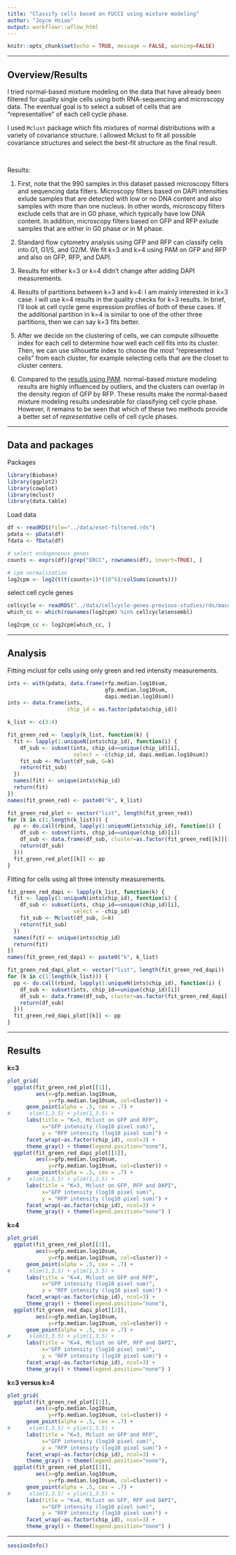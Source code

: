 ```yaml
---
title: "Classify cells based on FUCCI using mixture modeling"
author: "Joyce Hsiao"
output: workflowr::wflow_html
---
```





```r
knitr::opts_chunk$set(echo = TRUE, message = FALSE, warning=FALSE)
```

---

## Overview/Results

I tried normal-based mixture modeling on the data that have already been filtered for quality single cells using both RNA-sequencing and microscopy data. The eventual goal is to select a subset of cells that are "representative" of each cell cycle phase.

I used `Mclust` package which fits mixtures of normal distributions with a variety of covariance structure. I allowed Mclust to fit all possible covariance structures and select the best-fit structure as the final result.

$~$

Results:

1. First, note that the 990 samples in this dataset passed microscopy filters and sequencing data filters. Microscopy filters based on DAPI intensities exlude samples that are detected with low or no DNA content and also samples with more than one nucleus. In other words, microscopy filters exclude cells that are in G0 phase, which typically have low DNA content. In addition, microscopy filters based on GFP and RFP exlude samples that are either in G0 phase or in M phase. 

2. Standard flow cytometry analysis using GFP and RFP can classify cells into G1, G1/S, and G2/M. We fit k=3 and k=4 using PAM on GFP and RFP and also on GFP, RFP, and DAPI. 

3. Results for either k=3 or k=4 didn't change after adding DAPI measurements.

4. Results of partitions between k=3 and k=4: I am mainly interested in k=3 case. I will use k=4 results in the quality checks for k=3 results. In brief, I'll look at cell cycle gene expression profiles of both of these cases. If the additional partition in k=4 is similar to one of the other three partitions, then we can say k=3 fits better. 

5. After we decide on the clustering of cells, we can compute silhouette index for each cell to determine how well each cell fits into its cluster. Then, we can use silhouette index to choose the most "represented cells" from each cluster, for example selecting cells that are the closet to cluster centers.

6. Compared to the [resutls using PAM](https://jdblischak.github.io/fucci-seq/images-pam.html). normal-based mixture modeling results are highly influenced by outliers, and the clusters can overlap in the density region of GFP by RFP. These results make the normal-based mixture modeling results undesirable for classifying cell cycle phase. However, it remains to be seen that which of these two methods provide a better set of *representative* cells of cell cycle phases. 


---

## Data and packages

Packages

```r
library(Biobase)
library(ggplot2)
library(cowplot)
library(mclust)
library(data.table)
```

Load data

```r
df <- readRDS(file="../data/eset-filtered.rds")
pdata <- pData(df)
fdata <- fData(df)

# select endogeneous genes
counts <- exprs(df)[grep("ERCC", rownames(df), invert=TRUE), ]

# cpm normalization
log2cpm <- log2(t(t(counts+1)*(10^6)/colSums(counts)))
```

select cell cycle genes

```r
cellcycle <- readRDS("../data/cellcycle-genes-previous-studies/rds/macosko-2017.rds")
which_cc <- which(rownames(log2cpm) %in% cellcycle$ensembl)

log2cpm_cc <- log2cpm[which_cc, ]
```


---


## Analysis

Fitting mclust for cells using only green and red intensity measurements.

```r
ints <- with(pdata, data.frame(rfp.median.log10sum,
                               gfp.median.log10sum,
                               dapi.median.log10sum))
ints <- data.frame(ints, 
                   chip_id = as.factor(pdata$chip_id))

k_list <- c(3:4)

fit_green_red <- lapply(k_list, function(k) {
  fit <- lapply(1:uniqueN(ints$chip_id), function(i) {
    df_sub <- subset(ints, chip_id==unique(chip_id)[i], 
                     select = -c(chip_id, dapi.median.log10sum))
    fit_sub <- Mclust(df_sub, G=k)
    return(fit_sub)
  })
  names(fit) <- unique(ints$chip_id)
  return(fit)
})
names(fit_green_red) <- paste0("k", k_list)

fit_green_red_plot <- vector("list", length(fit_green_red))
for (k in c(1:length(k_list))) {
  pp <- do.call(rbind, lapply(1:uniqueN(ints$chip_id), function(i) {
    df_sub <- subset(ints, chip_id==unique(chip_id)[i])
    df_sub <- data.frame(df_sub, cluster=as.factor(fit_green_red[[k]][[i]]$classification))
    return(df_sub)
  }))
  fit_green_red_plot[[k]] <- pp
}
```


Fitting for cells using all three intensity measurements.

```r
fit_green_red_dapi <- lapply(k_list, function(k) {
  fit <- lapply(1:uniqueN(ints$chip_id), function(i) {
    df_sub <- subset(ints, chip_id==unique(chip_id)[i], 
                     select = -chip_id)
    fit_sub <- Mclust(df_sub, G=k)
    return(fit_sub)
  })
  names(fit) <- unique(ints$chip_id)
  return(fit)
})
names(fit_green_red_dapi) <- paste0("k", k_list)

fit_green_red_dapi_plot <- vector("list", length(fit_green_red_dapi))
for (k in c(1:length(k_list))) {
  pp <- do.call(rbind, lapply(1:uniqueN(ints$chip_id), function(i) {
    df_sub <- subset(ints, chip_id==unique(chip_id)[i])
    df_sub <- data.frame(df_sub, cluster=as.factor(fit_green_red_dapi[[k]][[i]]$classification))
    return(df_sub)
  }))
  fit_green_red_dapi_plot[[k]] <- pp
}
```
  
---

## Results


**k=3**

```r
plot_grid(
  ggplot(fit_green_red_plot[[1]], 
         aes(x=gfp.median.log10sum, 
             y=rfp.median.log10sum, col=cluster)) + 
      geom_point(alpha = .5, cex = .7) + 
#      xlim(1,3.5) + ylim(1,3.5) + 
      labs(title = "K=3, Mclust on GFP and RFP",
           x="GFP intensity (log10 pixel sum)", 
           y = "RFP intensity (log10 pixel sum)") + 
      facet_wrap(~as.factor(chip_id), ncol=3) +
      theme_gray() + theme(legend.position="none"),
  ggplot(fit_green_red_dapi_plot[[1]], 
         aes(x=gfp.median.log10sum, 
             y=rfp.median.log10sum, col=cluster)) + 
      geom_point(alpha = .5, cex = .7) + 
#      xlim(1,3.5) + ylim(1,3.5) + 
      labs(title = "K=3, Mclust on GFP, RFP and DAPI",
           x="GFP intensity (log10 pixel sum)", 
           y = "RFP intensity (log10 pixel sum)") + 
      facet_wrap(~as.factor(chip_id), ncol=3) +
      theme_gray() + theme(legend.position="none") )
```

**k=4**

```r
plot_grid(
  ggplot(fit_green_red_plot[[2]], 
         aes(x=gfp.median.log10sum, 
             y=rfp.median.log10sum, col=cluster)) + 
      geom_point(alpha = .5, cex = .7) + 
#      xlim(1,3.5) + ylim(1,3.5) + 
      labs(title = "K=4, Mclust on GFP and RFP",
           x="GFP intensity (log10 pixel sum)", 
           y = "RFP intensity (log10 pixel sum)") + 
      facet_wrap(~as.factor(chip_id), ncol=3) +
      theme_gray() + theme(legend.position="none"),
  ggplot(fit_green_red_dapi_plot[[2]], 
         aes(x=gfp.median.log10sum, 
             y=rfp.median.log10sum, col=cluster)) + 
      geom_point(alpha = .5, cex = .7) + 
#      xlim(1,3.5) + ylim(1,3.5) + 
      labs(title = "K=4, Mclust on GFP, RFP and DAPI",
           x="GFP intensity (log10 pixel sum)", 
           y = "RFP intensity (log10 pixel sum)") + 
      facet_wrap(~as.factor(chip_id), ncol=3) +
      theme_gray() + theme(legend.position="none") )
```


**k=3 versus k=4**

```r
plot_grid(
  ggplot(fit_green_red_plot[[1]], 
         aes(x=gfp.median.log10sum, 
             y=rfp.median.log10sum, col=cluster)) + 
      geom_point(alpha = .5, cex = .7) + 
#      xlim(1,3.5) + ylim(1,3.5) + 
      labs(title = "K=3, Mclust on GFP and RFP",
           x="GFP intensity (log10 pixel sum)", 
           y = "RFP intensity (log10 pixel sum)") + 
      facet_wrap(~as.factor(chip_id), ncol=3) +
      theme_gray() + theme(legend.position="none"),
  ggplot(fit_green_red_plot[[2]], 
         aes(x=gfp.median.log10sum, 
             y=rfp.median.log10sum, col=cluster)) + 
      geom_point(alpha = .5, cex = .7) + 
#      xlim(1,3.5) + ylim(1,3.5) + 
      labs(title = "K=4, Mclust on GFP, RFP and DAPI",
           x="GFP intensity (log10 pixel sum)", 
           y = "RFP intensity (log10 pixel sum)") + 
      facet_wrap(~as.factor(chip_id), ncol=3) +
      theme_gray() + theme(legend.position="none") )
```



---


```r
sessionInfo()
```


